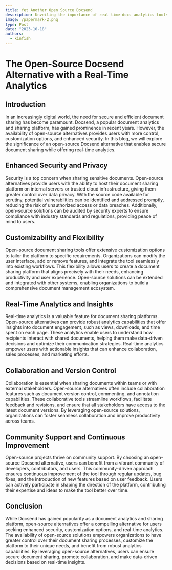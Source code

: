 ```yaml
---
title: Yet Another Open Source Docsend
description: Unveiling the importance of real time docs analytics tools
image: /papermark-2.png
type: Post
date: "2023-10-18"
authors:
  - kinfish
---
```



# The Open-Source Docsend Alternative with a Real-Time Analytics

## Introduction
In an increasingly digital world, the need for secure and efficient document sharing has become paramount. Docsend, a popular document analytics and sharing platform, has gained prominence in recent years. However, the availability of open-source alternatives provides users with more control, customization options, and enhanced security. In this blog, we will explore the significance of an open-source Docsend alternative that enables secure document sharing while offering real-time analytics.

## Enhanced Security and Privacy
Security is a top concern when sharing sensitive documents. Open-source alternatives provide users with the ability to host their document sharing platform on internal servers or trusted cloud infrastructure, giving them greater control over data privacy. With the source code available for scrutiny, potential vulnerabilities can be identified and addressed promptly, reducing the risk of unauthorized access or data breaches. Additionally, open-source solutions can be audited by security experts to ensure compliance with industry standards and regulations, providing peace of mind to users.

## Customizability and Flexibility
Open-source document sharing tools offer extensive customization options to tailor the platform to specific requirements. Organizations can modify the user interface, add or remove features, and integrate the tool seamlessly into existing workflows. This flexibility allows users to create a document sharing platform that aligns precisely with their needs, enhancing productivity and user experience. Open-source solutions can be extended and integrated with other systems, enabling organizations to build a comprehensive document management ecosystem.

## Real-Time Analytics and Insights
Real-time analytics is a valuable feature for document sharing platforms. Open-source alternatives can provide robust analytics capabilities that offer insights into document engagement, such as views, downloads, and time spent on each page. These analytics enable users to understand how recipients interact with shared documents, helping them make data-driven decisions and optimize their communication strategies. Real-time analytics empower users with actionable insights that can enhance collaboration, sales processes, and marketing efforts.

## Collaboration and Version Control
Collaboration is essential when sharing documents within teams or with external stakeholders. Open-source alternatives often include collaboration features such as document version control, commenting, and annotation capabilities. These collaborative tools streamline workflows, facilitate feedback and revisions, and ensure that all stakeholders have access to the latest document versions. By leveraging open-source solutions, organizations can foster seamless collaboration and improve productivity across teams.

## Community Support and Continuous Improvement
Open-source projects thrive on community support. By choosing an open-source Docsend alternative, users can benefit from a vibrant community of developers, contributors, and users. This community-driven approach ensures continuous improvement of the tool through regular updates, bug fixes, and the introduction of new features based on user feedback. Users can actively participate in shaping the direction of the platform, contributing their expertise and ideas to make the tool better over time.

## Conclusion
While Docsend has gained popularity as a document analytics and sharing platform, open-source alternatives offer a compelling alternative for users seeking enhanced security, customization options, and real-time analytics. The availability of open-source solutions empowers organizations to have greater control over their document sharing processes, customize the platform to their unique needs, and benefit from robust analytics capabilities. By leveraging open-source alternatives, users can ensure secure document sharing, promote collaboration, and make data-driven decisions based on real-time insights.

